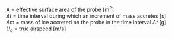 
<p class=box>
A = effective surface area of the probe [m$^{2}$]  
$\Delta t$ = time interval
during which an increment of mass accretes [s]  
$\Delta m$ = mass of ice accreted on the
probe in the time interval $\Delta t$ [g]  
$U_{a}$ = true airspeed [m/s]  
</p><p class=box2>
\begin{equation}
\mathrm{\{SCLWC\}}=A\,U_{a}\frac{\Delta m}{\Delta t}
(\#eq:SCLWCbox)
\end{equation}
</p>  
